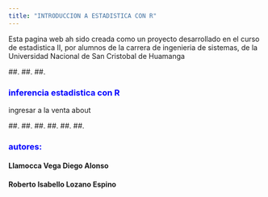 ```yaml
---
title: "INTRODUCCION A ESTADISTICA CON R"
---
```


Esta pagina web ah sido creada como un proyecto desarrollado en el curso de estadistica II, por alumnos de la carrera de ingenieria de sistemas, de la Universidad Nacional de San Cristobal de Huamanga

##.
##.
##.

### <span style="color:blue">inferencia estadistica con R </span>
ingresar a la venta about


##. 
##.
##.
##. 
##. 
##. 

### <span style="color:blue">autores:</span>
#### Llamocca Vega Diego Alonso
#### Roberto Isabello Lozano Espino

